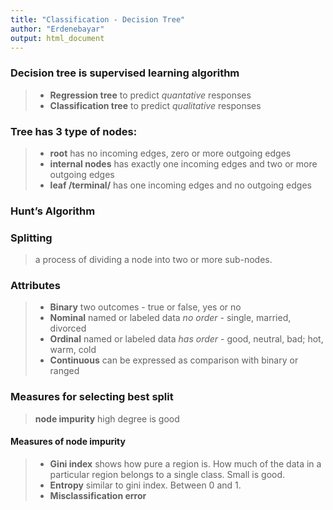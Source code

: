 ```yaml
---
title: "Classification - Decision Tree"
author: "Erdenebayar"
output: html_document
---
```


### Decision tree is supervised learning algorithm  
> * **Regression tree** to predict *quantative* responses  
> * **Classification tree** to predict *qualitative* responses

### Tree has 3 type of nodes:
> * **root** has no incoming edges, zero or more outgoing edges  
> * **internal nodes** has exactly one incoming edges and two or more outgoing edges  
> * **leaf /terminal/** has one incoming edges and no outgoing edges  

### Hunt's Algorithm

### Splitting
> a process of dividing a node into two or more sub-nodes.

### Attributes
> * **Binary** two outcomes - true or false, yes or no  
> * **Nominal** named or labeled data *no order* - single, married, divorced  
> * **Ordinal** named or labeled data *has order* - good, neutral, bad; hot, warm, cold  
> * **Continuous** can be expressed as comparison with binary or ranged  

### Measures for selecting best split
> **node impurity** high degree is good  

#### Measures of node impurity
> * **Gini index** shows how pure a region is. How much of the data in a particular region belongs to a single class. Small is good.  
> * **Entropy** similar to gini index. Between 0 and 1.  
> * **Misclassification error**  